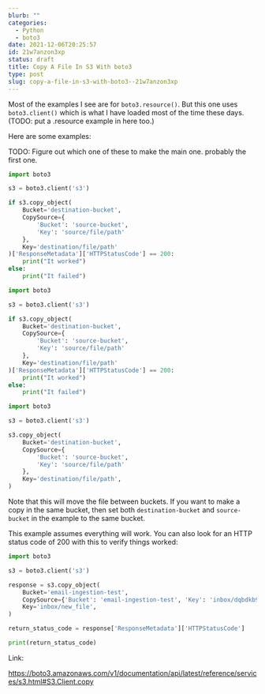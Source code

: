 ```yaml
---
blurb: ""
categories:
  - Python
  - boto3
date: 2021-12-06T20:25:57
id: 21w7anzon3xp
status: draft
title: Copy A File In S3 With boto3
type: post
slug: copy-a-file-in-s3-with-boto3--21w7anzon3xp
---
```



Most of the examples I see are for `boto3.resource()`. But this one uses `boto3.client()` which is what I have loaded most of the time these days. (TODO: put a .resource example  in here too.) 

Here are some examples:

TODO: Figure out which one of these to make the main one. probably the first one. 

```python
import boto3

s3 = boto3.client('s3')

if s3.copy_object(
    Bucket='destination-bucket',
    CopySource={
        'Bucket': 'source-bucket', 
        'Key': 'source/file/path'
    },
    Key='destination/file/path'
)['ResponseMetadata']['HTTPStatusCode'] == 200:
    print("It worked")
else:
    print("It failed")
```



```python
import boto3

s3 = boto3.client('s3')

if s3.copy_object(
    Bucket='destination-bucket',
    CopySource={
        'Bucket': 'source-bucket', 
        'Key': 'source/file/path'
    },
    Key='destination/file/path'
)['ResponseMetadata']['HTTPStatusCode'] == 200:
    print("It worked")
else:
    print("It failed")
```



```python
import boto3

s3 = boto3.client('s3')

s3.copy_object(
    Bucket='destination-bucket',
    CopySource={
        'Bucket': 'source-bucket', 
        'Key': 'source/file/path'
    },
    Key='destination/file/path',
)
```

Note that this will move the file between buckets. If you want to make a copy in the same bucket, then set both `destination-bucket` and `source-bucket` in the example to the same bucket.

This example assumes everything will work. You can also look for an HTTP status code of 200 with this to verify things worked:

```python
import boto3

s3 = boto3.client('s3')

response = s3.copy_object(
    Bucket='email-ingestion-test',
    CopySource={'Bucket': 'email-ingestion-test', 'Key': 'inbox/dqbdkb9srrb2ldtkk5q0ijefnle1q0p72knbp0g1', },
    Key='inbox/new_file',
)

return_status_code = response['ResponseMetadata']['HTTPStatusCode']

print(return_status_code)
```

Link:

https://boto3.amazonaws.com/v1/documentation/api/latest/reference/services/s3.html#S3.Client.copy





